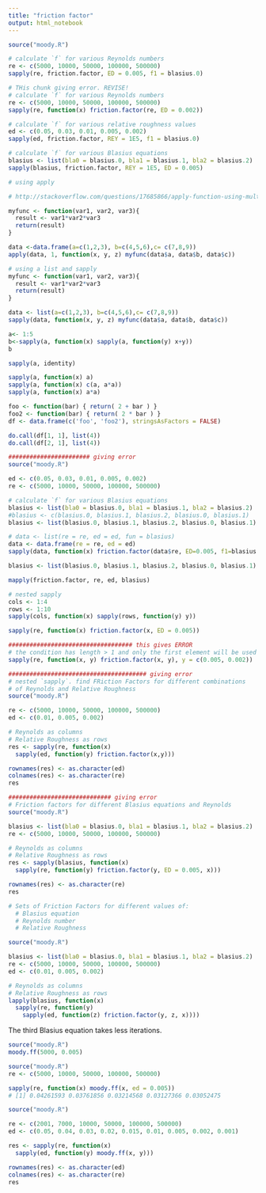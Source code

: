 ```yaml
---
title: "friction factor"
output: html_notebook
---
```


```r
source("moody.R")

# calculate `f` for various Reynolds numbers
re <- c(5000, 10000, 50000, 100000, 500000)
sapply(re, friction.factor, ED = 0.005, f1 = blasius.0)
```

```r
# THis chunk giving error. REVISE!
# calculate `f` for various Reynolds numbers
re <- c(5000, 10000, 50000, 100000, 500000)
sapply(re, function(x) friction.factor(re, ED = 0.002))
```


```r
# calculate `f` for various relative roughness values
ed <- c(0.05, 0.03, 0.01, 0.005, 0.002)
sapply(ed, friction.factor, REY = 1E5, f1 = blasius.0)

```

```r
# calculate `f` for various Blasius equations
blasius <- list(bla0 = blasius.0, bla1 = blasius.1, bla2 = blasius.2)
sapply(blasius, friction.factor, REY = 1E5, ED = 0.005)

```



```r
# using apply

# http://stackoverflow.com/questions/17685866/apply-function-using-multiple-changing-arguments-in-r

myfunc <- function(var1, var2, var3){
  result <- var1*var2*var3
  return(result)
}

data <-data.frame(a=c(1,2,3), b=c(4,5,6),c= c(7,8,9))
apply(data, 1, function(x, y, z) myfunc(data$a, data$b, data$c))

```

```r
# using a list and sapply
myfunc <- function(var1, var2, var3){
  result <- var1*var2*var3
  return(result)
}

data <- list(a=c(1,2,3), b=c(4,5,6),c= c(7,8,9))
sapply(data, function(x, y, z) myfunc(data$a, data$b, data$c))

```

```r
a<- 1:5
b<-sapply(a, function(x) sapply(a, function(y) x+y))
b
```

```r
sapply(a, identity)

sapply(a, function(x) a)
sapply(a, function(x) c(a, a*a))
sapply(a, function(x) a*a)
```


```r
foo <- function(bar) { return( 2 + bar ) }
foo2 <- function(bar) { return( 2 * bar ) }
df <- data.frame(c('foo', 'foo2'), stringsAsFactors = FALSE)

do.call(df[1, 1], list(4))
do.call(df[2, 1], list(4))
```


```r
####################### giving error
source("moody.R")

ed <- c(0.05, 0.03, 0.01, 0.005, 0.002)
re <- c(5000, 10000, 50000, 100000, 500000)

# calculate `f` for various Blasius equations
blasius <- list(bla0 = blasius.0, bla1 = blasius.1, bla2 = blasius.2)
#blasius <- c(blasius.0, blasius.1, blasius.2, blasius.0, blasius.1)
blasius <- list(blasius.0, blasius.1, blasius.2, blasius.0, blasius.1)

# data <- list(re = re, ed = ed, fun = blasius)
data <- data.frame(re = re, ed = ed)
sapply(data, function(x) friction.factor(data$re, ED=0.005, f1=blasius.0))
```

```r
blasius <- list(blasius.0, blasius.1, blasius.2, blasius.0, blasius.1)

mapply(friction.factor, re, ed, blasius)
```

```r
# nested sapply
cols <- 1:4
rows <- 1:10
sapply(cols, function(x) sapply(rows, function(y) y))
```

```r
sapply(re, function(x) friction.factor(x, ED = 0.005))
```

```r
################################### this gives ERROR
# the condition has length > 1 and only the first element will be used
sapply(re, function(x, y) friction.factor(x, y), y = c(0.005, 0.002))
```


```r
####################################### giving error
# nested `sapply`. find FRiction Factors for different combinations
# of Reynolds and Relative Roughness
source("moody.R")

re <- c(5000, 10000, 50000, 100000, 500000)
ed <- c(0.01, 0.005, 0.002)

# Reynolds as columns
# Relative Roughness as rows
res <- sapply(re, function(x) 
  sapply(ed, function(y) friction.factor(x,y)))

rownames(res) <- as.character(ed)
colnames(res) <- as.character(re)
res
```

```r
############################# giving error
# Friction factors for different Blasius equations and Reynolds
source("moody.R")

blasius <- list(bla0 = blasius.0, bla1 = blasius.1, bla2 = blasius.2)
re <- c(5000, 10000, 50000, 100000, 500000)

# Reynolds as columns
# Relative Roughness as rows
res <- sapply(blasius, function(x) 
  sapply(re, function(y) friction.factor(y, ED = 0.005, x)))

rownames(res) <- as.character(re)
res
```

```r
# Sets of Friction Factors for different values of:
  # Blasius equation
  # Reynolds number
  # Relative Roughness

source("moody.R")

blasius <- list(bla0 = blasius.0, bla1 = blasius.1, bla2 = blasius.2)
re <- c(5000, 10000, 50000, 100000, 500000)
ed <- c(0.01, 0.005, 0.002)

# Reynolds as columns
# Relative Roughness as rows
lapply(blasius, function(x) 
  sapply(re, function(y) 
    sapply(ed, function(z) friction.factor(y, z, x))))

```

The third Blasius equation takes less iterations.


```r
source("moody.R")
moody.ff(5000, 0.005)
```

```r
source("moody.R")
re <- c(5000, 10000, 50000, 100000, 500000)

sapply(re, function(x) moody.ff(x, ed = 0.005))
# [1] 0.04261593 0.03761856 0.03214568 0.03127366 0.03052475
```

```r
source("moody.R")

re <- c(2001, 7000, 10000, 50000, 100000, 500000)
ed <- c(0.05, 0.04, 0.03, 0.02, 0.015, 0.01, 0.005, 0.002, 0.001)

res <- sapply(re, function(x) 
  sapply(ed, function(y) moody.ff(x, y)))

rownames(res) <- as.character(ed)
colnames(res) <- as.character(re)
res
```

